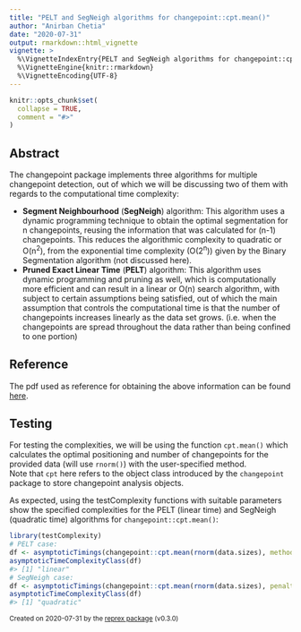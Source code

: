 ```yaml
---
title: "PELT and SegNeigh algorithms for changepoint::cpt.mean()"
author: "Anirban Chetia"
date: "2020-07-31"
output: rmarkdown::html_vignette
vignette: >
  %\VignetteIndexEntry{PELT and SegNeigh algorithms for changepoint::cpt.mean()}
  %\VignetteEngine{knitr::rmarkdown}
  %\VignetteEncoding{UTF-8}
---
```


```r
knitr::opts_chunk$set(
  collapse = TRUE,
  comment = "#>"
)
```

## Abstract
The changepoint package implements three algorithms for multiple changepoint detection, out of which we will be discussing two of them with regards to the computational time complexity: <br>

- **Segment Neighbourhood** (**SegNeigh**) algorithm: 
This algorithm uses a dynamic programming technique to obtain the optimal segmentation for n changepoints, reusing the information that was calculated for (n-1) changepoints. This reduces the algorithmic complexity to quadratic or O(n<sup>2</sup>), from the exponential time complexity (O(2<sup>n</sup>)) given by the Binary Segmentation algorithm (not discussed here).
- **Pruned Exact Linear Time** (**PELT**) algorithm: 
This algorithm uses dynamic programming and pruning as well, which is computationally more efficient and can result in a linear or O(n) search algorithm, with subject to certain assumptions being satisfied, out of which the main assumption that controls the computational time is that the number of changepoints increases linearly as the data set grows. (i.e. when the changepoints are spread throughout the data rather than being confined to one portion)

## Reference
The pdf used as reference for obtaining the above information can be found [here](http://www.lancs.ac.uk/~killick/Pub/KillickEckley2011.pdf). 

## Testing
For testing the complexities, we will be using the function `cpt.mean()` which calculates the optimal positioning and number of changepoints for the provided data (will use `rnorm()`) with the user-specified method. <br>
Note that `cpt` here refers to the object class introduced by the `changepoint` package to store changepoint analysis objects. <br>

As expected, using the testComplexity functions with suitable parameters show the specified complexities for the PELT (linear time) and SegNeigh (quadratic time) algorithms for `changepoint::cpt.mean()`:
```r
library(testComplexity)
# PELT case:
df <- asymptoticTimings(changepoint::cpt.mean(rnorm(data.sizes), method = "PELT"), data.sizes = 10^seq(1, 4, by = 0.5), max.seconds = 0.1)
asymptoticTimeComplexityClass(df)
#> [1] "linear"
# SegNeigh case:
df <- asymptoticTimings(changepoint::cpt.mean(rnorm(data.sizes), penalty = "Asymptotic", pen.value = 0.01, method = "SegNeigh"), data.sizes = 10^seq(1, 4, by = 0.5), max.seconds = 0.1)
asymptoticTimeComplexityClass(df)
#> [1] "quadratic"
```

<sup>Created on 2020-07-31 by the [reprex package](https://reprex.tidyverse.org) (v0.3.0)</sup>

